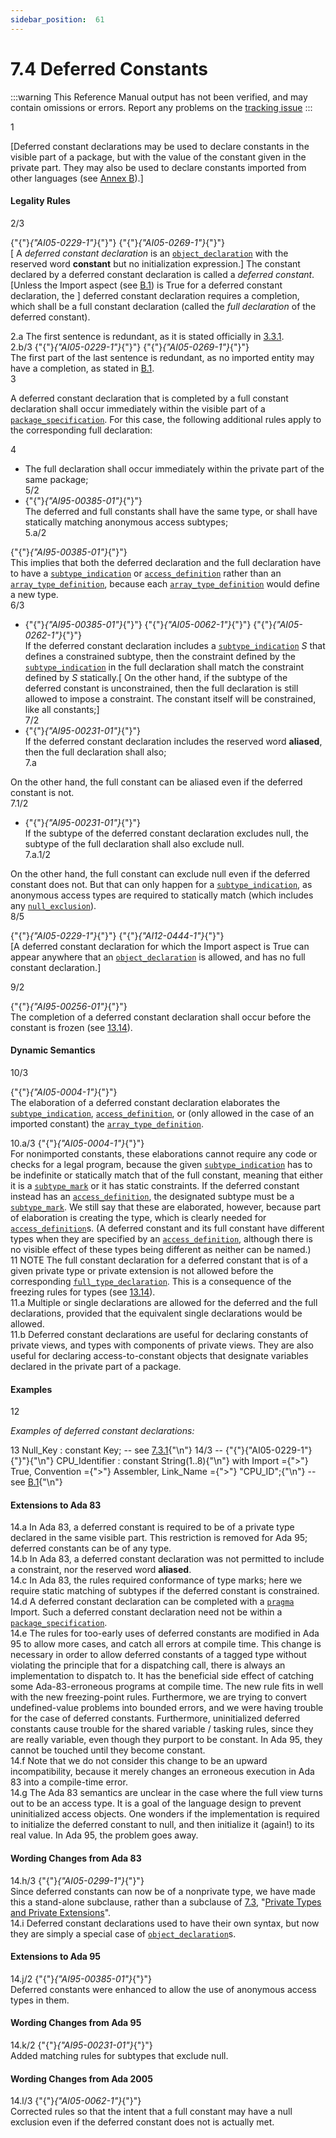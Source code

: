 ```yaml
---
sidebar_position:  61
---
```


# 7.4 Deferred Constants

:::warning
This Reference Manual output has not been verified,
and may contain omissions or errors.
Report any problems on the [tracking issue](https://github.com/ada-lang-io/ada-lang-io/issues/20)
:::


<AnnotatedOnly>
<MarginText>
1
</MarginText>
</AnnotatedOnly>
<p>[Deferred constant declarations may be used to declare constants in the visible part of a package, but with the value of the constant given in the private part. They may also be used to declare constants imported from other languages (see <a href="../AA-B/">Annex B</a>).] <br /></p>


#### Legality Rules

<AnnotatedOnly>
<MarginText>
2/3
</MarginText>
</AnnotatedOnly>
<p>{"{"}<em>{"AI05-0229-1"}</em>{"}"} {"{"}<em>{"AI05-0269-1"}</em>{"}"} <br />[ A <em>deferred constant declaration</em> is an <code><a href="../AA-3/AA-3.3#S0032">object_declaration</a></code> with the reserved word <strong>constant</strong> but no initialization expression.] The constant declared by a deferred constant declaration is called a <em>deferred constant</em>. [Unless the Import aspect (see <a href="../AA-B/AA-B.1">B.1</a>) is True for a deferred constant declaration, the ] deferred constant declaration requires a completion, which shall be a full constant declaration (called the <em>full declaration</em> of the deferred constant). <br /></p>

<AnnotatedOnly>
<MarginText>
2.a
</MarginText>
</AnnotatedOnly>
<Admonition type="aarm" aarm="proof" title="Proof: ">
<strong></strong>The first sentence is redundant, as it is stated officially in <a href="../AA-3/AA-3.3#Subclause_3.3.1">3.3.1</a>.<br /></Admonition>

<AnnotatedOnly>
<MarginText>
2.b/3
</MarginText>
</AnnotatedOnly>
<Admonition type="aarm" aarm="note" title="Note: ">
{"{"}<em>{"AI05-0229-1"}</em>{"}"} {"{"}<em>{"AI05-0269-1"}</em>{"}"} <br />The first part of the last sentence is redundant, as no imported entity may have a completion, as stated in <a href="../AA-B/AA-B.1">B.1</a>. <br /></Admonition>

<AnnotatedOnly>
<MarginText>
3
</MarginText>
</AnnotatedOnly>
<p>A deferred constant declaration that is completed by a full constant declaration shall occur immediately within the visible part of a <code><a href="../AA-7/AA-7.1#S0230">package_specification</a></code>. For this case, the following additional rules apply to the corresponding full declaration: <br /></p>

<AnnotatedOnly>
<MarginText>
4
</MarginText>
</AnnotatedOnly>
<ul>
<li>The full declaration shall occur immediately within the private part of the same package;<br /></li>
<AnnotatedOnly>
<MarginText>
5/2
</MarginText>
</AnnotatedOnly>
<li>{"{"}<em>{"AI95-00385-01"}</em>{"}"} <br />The deferred and full constants shall have the same type, or shall have statically matching anonymous access subtypes; <br /></li>
<AnnotatedOnly>
<MarginText>
5.a/2
</MarginText>
</AnnotatedOnly>
</ul>
<Admonition type="aarm" aarm="ramification" title="Ramification: ">
<strong></strong>{"{"}<em>{"AI95-00385-01"}</em>{"}"} <br />This implies that both the deferred declaration and the full declaration have to have a <code><a href="../AA-3/AA-3.2#S0027">subtype_indication</a></code> or <code><a href="../AA-3/AA-3.10#S0084">access_definition</a></code> rather than an <code><a href="../AA-3/AA-3.6#S0051">array_type_definition</a></code>, because each <code><a href="../AA-3/AA-3.6#S0051">array_type_definition</a></code> would define a new type. <br /></Admonition>

<AnnotatedOnly>
<MarginText>
6/3
</MarginText>
</AnnotatedOnly>
<ul>
<li>{"{"}<em>{"AI95-00385-01"}</em>{"}"} {"{"}<em>{"AI05-0062-1"}</em>{"}"} {"{"}<em>{"AI05-0262-1"}</em>{"}"} <br />If the deferred constant declaration includes a <code><a href="../AA-3/AA-3.2#S0027">subtype_indication</a></code> <em>S</em> that defines a constrained subtype, then the constraint defined by the <code><a href="../AA-3/AA-3.2#S0027">subtype_indication</a></code> in the full declaration shall match the constraint defined by <em>S</em> statically.[ On the other hand, if the subtype of the deferred constant is unconstrained, then the full declaration is still allowed to impose a constraint. The constant itself will be constrained, like all constants;]<br /></li>
<AnnotatedOnly>
<MarginText>
7/2
</MarginText>
</AnnotatedOnly>
<li>{"{"}<em>{"AI95-00231-01"}</em>{"}"} <br />If the deferred constant declaration includes the reserved word <strong>aliased</strong>, then the full declaration shall also; <br /></li>
<AnnotatedOnly>
<MarginText>
7.a
</MarginText>
</AnnotatedOnly>
</ul>
<Admonition type="aarm" aarm="ramification" title="Ramification: ">
<strong></strong>On the other hand, the full constant can be aliased even if the deferred constant is not. <br /></Admonition>

<AnnotatedOnly>
<MarginText>
7.1/2
</MarginText>
</AnnotatedOnly>
<ul>
<li>{"{"}<em>{"AI95-00231-01"}</em>{"}"} <br />If the subtype of the deferred constant declaration excludes null, the subtype of the full declaration shall also exclude null. <br /></li>
<AnnotatedOnly>
<MarginText>
7.a.1/2
</MarginText>
</AnnotatedOnly>
</ul>
<Admonition type="aarm" aarm="ramification" title="Ramification: ">
<strong></strong>On the other hand, the full constant can exclude null even if the deferred constant does not. But that can only happen for a <code><a href="../AA-3/AA-3.2#S0027">subtype_indication</a></code>, as anonymous access types are required to statically match (which includes any <code><a href="../AA-3/AA-3.10#S0083">null_exclusion</a></code>). <br /></Admonition>

<AnnotatedOnly>
<MarginText>
8/5
</MarginText>
</AnnotatedOnly>
<p>{"{"}<em>{"AI05-0229-1"}</em>{"}"} {"{"}<em>{"AI12-0444-1"}</em>{"}"} <br />[A deferred constant declaration for which the Import aspect is True can appear anywhere that an <code><a href="../AA-3/AA-3.3#S0032">object_declaration</a></code> is allowed, and has no full constant declaration.]<br /></p>

<AnnotatedOnly>
<MarginText>
9/2
</MarginText>
</AnnotatedOnly>
<p>{"{"}<em>{"AI95-00256-01"}</em>{"}"} <br />The completion of a deferred constant declaration shall occur before the constant is frozen (see <a href="../AA-13/AA-13.14">13.14</a>).<br /></p>


#### Dynamic Semantics

<AnnotatedOnly>
<MarginText>
10/3
</MarginText>
</AnnotatedOnly>
<p>{"{"}<em>{"AI05-0004-1"}</em>{"}"} <br />The elaboration of a deferred constant declaration elaborates the <code><a href="../AA-3/AA-3.2#S0027">subtype_indication</a></code>, <code><a href="../AA-3/AA-3.10#S0084">access_definition</a></code>, or (only allowed in the case of an imported constant) the <code><a href="../AA-3/AA-3.6#S0051">array_type_definition</a></code>. <br /></p>

<AnnotatedOnly>
<MarginText>
10.a/3
</MarginText>
</AnnotatedOnly>
<Admonition type="aarm" aarm="ramification" title="Ramification: ">
<strong></strong>{"{"}<em>{"AI05-0004-1"}</em>{"}"} <br />For nonimported constants, these elaborations cannot require any code or checks for a legal program, because the given <code><a href="../AA-3/AA-3.2#S0027">subtype_indication</a></code> has to be indefinite or statically match that of the full constant, meaning that either it is a <code><a href="../AA-3/AA-3.2#S0028">subtype_mark</a></code> or it has static constraints. If the deferred constant instead has an <code><a href="../AA-3/AA-3.10#S0084">access_definition</a></code>, the designated subtype must be a <code><a href="../AA-3/AA-3.2#S0028">subtype_mark</a></code>. We still say that these are elaborated, however, because part of elaboration is creating the type, which is clearly needed for <code><a href="../AA-3/AA-3.10#S0084">access_definition</a></code>s. (A deferred constant and its full constant have different types when they are specified by an <code><a href="../AA-3/AA-3.10#S0084">access_definition</a></code>, although there is no visible effect of these types being different as neither can be named.) <br /></Admonition>

<AnnotatedOnly>
<MarginText>
11
</MarginText>
</AnnotatedOnly>
<Admonition type="aarm" aarm="note" title="Note: ">
NOTE   The full constant declaration for a deferred constant that is of a given private type or private extension is not allowed before the corresponding <code><a href="../AA-3/AA-3.2#S0024">full_type_declaration</a></code>. This is a consequence of the freezing rules for types (see <a href="../AA-13/AA-13.14">13.14</a>). <br /></Admonition>

<AnnotatedOnly>
<MarginText>
11.a
</MarginText>
</AnnotatedOnly>
<Admonition type="aarm" aarm="ramification" title="Ramification: ">
<strong></strong>Multiple or single declarations are allowed for the deferred and the full declarations, provided that the equivalent single declarations would be allowed.<br /></Admonition>

<AnnotatedOnly>
<MarginText>
11.b
</MarginText>
</AnnotatedOnly>
<Admonition type="aarm" aarm="note" title="Note: ">
Deferred constant declarations are useful for declaring constants of private views, and types with components of private views. They are also useful for declaring access-to-constant objects that designate variables declared in the private part of a package. <br /></Admonition>


#### Examples

<AnnotatedOnly>
<MarginText>
12
</MarginText>
</AnnotatedOnly>
<p><em>Examples of deferred constant declarations:</em> <br /></p>

<AnnotatedOnly>
<MarginText>
13
</MarginText>
</AnnotatedOnly>
<CodeBlock language="ada">
Null_Key : constant Key;      -- see <a href="../AA-7/AA-7.3#Subclause_7.3.1">7.3.1</a>{"\n"}
<AnnotatedOnly>
<MarginText>
14/3
</MarginText>
</AnnotatedOnly>
--  {"{"}{"AI05-0229-1"}{"}"}{"\n"} CPU_Identifier : constant String(1..8){"\n"}   with Import ={">"} True, Convention ={">"} Assembler, Link_Name ={">"} "CPU_ID";{"\n"}                              -- see <a href="../AA-B/AA-B.1">B.1</a>{"\n"}

</CodeBlock>

#### Extensions to Ada 83

<AnnotatedOnly>
<MarginText>
14.a
</MarginText>
</AnnotatedOnly>
<Admonition type="aarm" aarm="note" title="Note: ">
In Ada 83, a deferred constant is required to be of a private type declared in the same visible part. This restriction is removed for Ada 95; deferred constants can be of any type.<br /></Admonition>

<AnnotatedOnly>
<MarginText>
14.b
</MarginText>
</AnnotatedOnly>
<Admonition type="aarm" aarm="note" title="Note: ">
In Ada 83, a deferred constant declaration was not permitted to include a constraint, nor the reserved word <strong>aliased</strong>.<br /></Admonition>

<AnnotatedOnly>
<MarginText>
14.c
</MarginText>
</AnnotatedOnly>
<Admonition type="aarm" aarm="note" title="Note: ">
In Ada 83, the rules required conformance of type marks; here we require static matching of subtypes if the deferred constant is constrained.<br /></Admonition>

<AnnotatedOnly>
<MarginText>
14.d
</MarginText>
</AnnotatedOnly>
<Admonition type="aarm" aarm="note" title="Note: ">
A deferred constant declaration can be completed with a <code><a href="../AA-2/AA-2.8#S0019">pragma</a></code> Import. Such a deferred constant declaration need not be within a <code><a href="../AA-7/AA-7.1#S0230">package_specification</a></code>.<br /></Admonition>

<AnnotatedOnly>
<MarginText>
14.e
</MarginText>
</AnnotatedOnly>
<Admonition type="aarm" aarm="note" title="Note: ">
The rules for too-early uses of deferred constants are modified in Ada 95 to allow more cases, and catch all errors at compile time. This change is necessary in order to allow deferred constants of a tagged type without violating the principle that for a dispatching call, there is always an implementation to dispatch to. It has the beneficial side effect of catching some Ada-83-erroneous programs at compile time. The new rule fits in well with the new freezing-point rules. Furthermore, we are trying to convert undefined-value problems into bounded errors, and we were having trouble for the case of deferred constants. Furthermore, uninitialized deferred constants cause trouble for the shared variable / tasking rules, since they are really variable, even though they purport to be constant. In Ada 95, they cannot be touched until they become constant.<br /></Admonition>

<AnnotatedOnly>
<MarginText>
14.f
</MarginText>
</AnnotatedOnly>
<Admonition type="aarm" aarm="note" title="Note: ">
Note that we do not consider this change to be an upward incompatibility, because it merely changes an erroneous execution in Ada 83 into a compile-time error.<br /></Admonition>

<AnnotatedOnly>
<MarginText>
14.g
</MarginText>
</AnnotatedOnly>
<Admonition type="aarm" aarm="note" title="Note: ">
The Ada 83 semantics are unclear in the case where the full view turns out to be an access type. It is a goal of the language design to prevent uninitialized access objects. One wonders if the implementation is required to initialize the deferred constant to null, and then initialize it (again!) to its real value. In Ada 95, the problem goes away. <br /></Admonition>


#### Wording Changes from Ada 83

<AnnotatedOnly>
<MarginText>
14.h/3
</MarginText>
</AnnotatedOnly>
<Admonition type="aarm" aarm="note" title="Note: ">
{"{"}<em>{"AI05-0299-1"}</em>{"}"} <br />Since deferred constants can now be of a nonprivate type, we have made this a stand-alone subclause, rather than a subclause of <a href="../AA-7/AA-7.3">7.3</a>, "<a href="../AA-7/AA-7.3">Private Types and Private Extensions</a>".<br /></Admonition>

<AnnotatedOnly>
<MarginText>
14.i
</MarginText>
</AnnotatedOnly>
<Admonition type="aarm" aarm="note" title="Note: ">
Deferred constant declarations used to have their own syntax, but now they are simply a special case of <code><a href="../AA-3/AA-3.3#S0032">object_declaration</a></code>s. <br /></Admonition>


#### Extensions to Ada 95

<AnnotatedOnly>
<MarginText>
14.j/2
</MarginText>
</AnnotatedOnly>
<Admonition type="aarm" aarm="note" title="Note: ">
{"{"}<em>{"AI95-00385-01"}</em>{"}"} <br />Deferred constants were enhanced to allow the use of anonymous access types in them. <br /></Admonition>


#### Wording Changes from Ada 95

<AnnotatedOnly>
<MarginText>
14.k/2
</MarginText>
</AnnotatedOnly>
<Admonition type="aarm" aarm="note" title="Note: ">
{"{"}<em>{"AI95-00231-01"}</em>{"}"} <br />Added matching rules for subtypes that exclude null. <br /></Admonition>


#### Wording Changes from Ada 2005

<AnnotatedOnly>
<MarginText>
14.l/3
</MarginText>
</AnnotatedOnly>
<Admonition type="aarm" aarm="correction" title="Correction:">
{"{"}<em>{"AI05-0062-1"}</em>{"}"} <strong><br /></strong> Corrected rules so that the intent that a full constant may have a null exclusion even if the deferred constant does not is actually met. <br /></Admonition>

